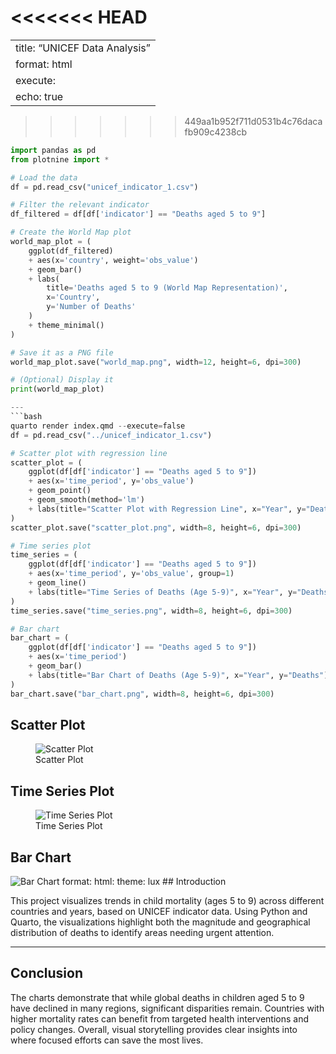 <<<<<<< HEAD
=======
---
title: "UNICEF Data Analysis"
format: html
execute:
  echo: true
---

>>>>>>> 449aa1b952f711d0531b4c76dacafb909c4238cb
```python
import pandas as pd
from plotnine import *

# Load the data
df = pd.read_csv("unicef_indicator_1.csv")

# Filter the relevant indicator
df_filtered = df[df['indicator'] == "Deaths aged 5 to 9"]

# Create the World Map plot
world_map_plot = (
    ggplot(df_filtered)
    + aes(x='country', weight='obs_value')
    + geom_bar()
    + labs(
        title='Deaths aged 5 to 9 (World Map Representation)',
        x='Country',
        y='Number of Deaths'
    )
    + theme_minimal()
)

# Save it as a PNG file
world_map_plot.save("world_map.png", width=12, height=6, dpi=300)

# (Optional) Display it
print(world_map_plot)

---
```bash
quarto render index.qmd --execute=false
df = pd.read_csv("../unicef_indicator_1.csv")

# Scatter plot with regression line
scatter_plot = (
    ggplot(df[df['indicator'] == "Deaths aged 5 to 9"])
    + aes(x='time_period', y='obs_value')
    + geom_point()
    + geom_smooth(method='lm')
    + labs(title="Scatter Plot with Regression Line", x="Year", y="Deaths")
)
scatter_plot.save("scatter_plot.png", width=8, height=6, dpi=300)

# Time series plot
time_series = (
    ggplot(df[df['indicator'] == "Deaths aged 5 to 9"])
    + aes(x='time_period', y='obs_value', group=1)
    + geom_line()
    + labs(title="Time Series of Deaths (Age 5-9)", x="Year", y="Deaths")
)
time_series.save("time_series.png", width=8, height=6, dpi=300)

# Bar chart
bar_chart = (
    ggplot(df[df['indicator'] == "Deaths aged 5 to 9"])
    + aes(x='time_period')
    + geom_bar()
    + labs(title="Bar Chart of Deaths (Age 5-9)", x="Year", y="Deaths")
)
bar_chart.save("bar_chart.png", width=8, height=6, dpi=300)
```
## Scatter Plot
![Scatter Plot](scatter_plot.png)

## Time Series Plot
![Time Series Plot](time_series.png)

## Bar Chart
![Bar Chart](bar_chart.png)
format:
  html:
    theme: lux
## Introduction

This project visualizes trends in child mortality (ages 5 to 9) across different countries and years, based on UNICEF indicator data. Using Python and Quarto, the visualizations highlight both the magnitude and geographical distribution of deaths to identify areas needing urgent attention.

---

## Conclusion

The charts demonstrate that while global deaths in children aged 5 to 9 have declined in many regions, significant disparities remain. Countries with higher mortality rates can benefit from targeted health interventions and policy changes. Overall, visual storytelling provides clear insights into where focused efforts can save the most lives.

